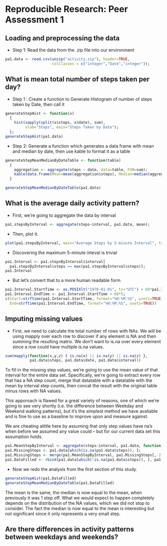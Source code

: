 # Reproducible Research: Peer Assessment 1


## Loading and preprocessing the data
* Step 1: Read the data from the .zip file into our environment
```r
pa1.data <- read.csv(unzip("activity.zip"), header=TRUE,
                     colClasses = c("integer","Date","integer"));
```

## What is mean total number of steps taken per day?

* Step 1 : Create a function to Generate Histogram of number of steps taken by Date, then call it
```r
generateStepHist <- function(x)
  {
    hist(sapply(split(x$steps, x$date), sum), 
         xlab="Steps", main="Steps Taken by Date");
  };
generateStepHist(pa1.data)
```

* Step 2: Generate a function which generates a data frame with mean and median by date, then use kable to format it as a table

```r
generateStepMeanMedianByDateTable <- function(table)
  {
    aggregation <- aggregate(steps ~ date, data=table, FUN=sum);
    kable(data.frame(Mean=mean(aggregation$steps), Median=median(aggregation$steps)))
  }

generateStepMeanMedianByDateTable(pa1.data)
```

## What is the average daily activity pattern?
* First, we're going to aggregate the data by interval
```r
pa1.stepsByInterval <- aggregate(steps~interval, pa1.data, mean);
```
* Then, plot it.
```r
plot(pa1.stepsByInterval, main="Average Steps by 5-minute Interval", type="l")
```
* Discovering the maximum 5-minute inteval is trivial
```r
pa1.Interval <- pa1.stepsByInterval$interval[
  pa1.stepsByInterval$steps == max(pa1.stepsByInterval$steps)];
pa1.Interval
```

* But let's convert that to a more human readable form

```r
pa1.Interval.StartTime <- as.POSIXlt("1970-01-01", tz="UTC") + 60*pa1.Interval;
pa1.Interval.EndTime <- pa1.Interval.StartTime + 60*5;
c(Start=strftime(pa1.Interval.StartTime, format="%H:%M:%S", usetz=TRUE),
  End=strftime(pa1.Interval.EndTime, format="%H:%M:%S", usetz=TRUE))
```


## Imputing missing values

* First, we need to calculate the total number of rows with NAs.  We will be using mapply
over each row to discover if any element is NA and then summing the resulting matrix.  We don't want to is.na over every element since a row could have multiple is.na values.

```r
sum(mapply(function(x,y,z) { is.na(x) || is.na(y) || is.na(z) }, 
           pa1.data$steps, pa1.data$date, pa1.data$interval))
```

To fill in the missing step values, we're going to use the mean value of that interval for the entire data set.  Specifically, we're going to extract every row that has a NA step count, merge that datatable with a datatable with the mean by interval step counts, then concat the result with the original table minus rows with NA values.

This apporoach is flawed for a great variety of reasons, one of which we're going to see very shortly (i.e. the difference between Weekday and Weekend walking patterns), but it's the simplest method we have avaliable and is fine to use as a baseline to improve upon and measure against.

We are cheating alittle here by assuming that only step values have na's when before we assumed any value could -- but for our current data set this assumption holds.

```r
pa1.MeanStepByInterval <- aggregate(steps~interval, pa1.data, function(x) mean(x,na.rm=TRUE));
pa1.MissingSteps <- pa1.data[which(is.na(pa1.data$steps)), ];
pa1.MissingSteps <- merge(pa1.MeanStepByInterval, pa1.MissingSteps[, 2:3]);
pa1.DataFilled <- rbind(pa1.data[which(!is.na(pa1.data$steps)), ], pa1.MissingSteps);
```

* Now we redo the analysis from the first section of this study.
```r
generateStepHist(pa1.DataFilled)
generateStepMeanMedianByDateTable(pa1.DataFilled)
```
The mean is the same, the median is now equal to the mean, when previously it was 1 step off.  What we would expect to happen completely depends on the distribution of the NA values, which we did not stop to consider.  The fact the median is now equal to the mean is interesting but not significant since it only represents a very small step.

## Are there differences in activity patterns between weekdays and weekends?

